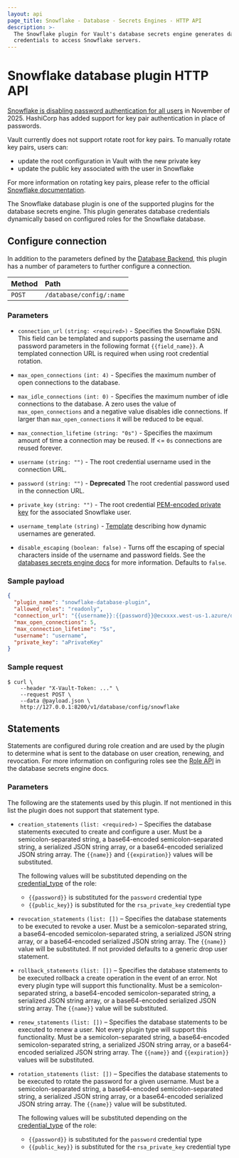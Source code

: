 ```yaml
---
layout: api
page_title: Snowflake - Database - Secrets Engines - HTTP API
description: >-
  The Snowflake plugin for Vault's database secrets engine generates database
  credentials to access Snowflake servers.
---
```


# Snowflake database plugin HTTP API

<Warning title="Password authentication removal">

  [Snowflake is disabling password authentication for all users](https://www.snowflake.com/en/blog/blocking-single-factor-password-authentification) in
  November of 2025. HashiCorp has added support for key pair authentication in
  place of passwords.

  Vault currently does not support rotate root for key pairs. To manually rotate
  key pairs, users can:

  - update the root configuration in Vault with the new private key
  - update the public key associated with the user in Snowflake

  For more information on rotating key pairs, please refer to the official
  [Snowflake documentation](https://docs.snowflake.com/en/user-guide/key-pair-auth#configuring-key-pair-rotation).

</Warning>

The Snowflake database plugin is one of the supported plugins for the database
secrets engine. This plugin generates database credentials dynamically based on
configured roles for the Snowflake database.

## Configure connection

In addition to the parameters defined by the [Database
Backend](/vault/api-docs/secret/databases#configure-connection), this plugin
has a number of parameters to further configure a connection.

| Method | Path                     |
| :----- | :----------------------- |
| `POST` | `/database/config/:name` |

### Parameters

- `connection_url` `(string: <required>)` - Specifies the Snowflake DSN. This field
  can be templated and supports passing the username and password
  parameters in the following format `{{field_name}}`. A templated connection URL is
  required when using root credential rotation.

- `max_open_connections` `(int: 4)` - Specifies the maximum number of open
  connections to the database.

- `max_idle_connections` `(int: 0)` - Specifies the maximum number of idle
  connections to the database. A zero uses the value of `max_open_connections`
  and a negative value disables idle connections. If larger than
  `max_open_connections` it will be reduced to be equal.

- `max_connection_lifetime` `(string: "0s")` - Specifies the maximum amount of
  time a connection may be reused. If <= `0s` connections are reused forever.

- `username` `(string: "")` - The root credential username used in the connection URL.

- `password` `(string: "")` - **Deprecated** The root credential password used in the connection URL.

- `private_key` `(string: "")` - The root credential
  [PEM-encoded private key](https://docs.snowflake.com/en/user-guide/key-pair-auth)
  for the associated Snowflake user.

- `username_template` `(string)` - [Template](/vault/docs/concepts/username-templating) describing how dynamic usernames are generated.

- `disable_escaping` `(boolean: false)` - Turns off the escaping of special characters inside of the username
  and password fields. See the [databases secrets engine docs](/vault/docs/secrets/databases#disable-character-escaping)
  for more information. Defaults to `false`.

### Sample payload

```json
{
  "plugin_name": "snowflake-database-plugin",
  "allowed_roles": "readonly",
  "connection_url": "{{username}}:{{password}}@ecxxxx.west-us-1.azure/db_name",
  "max_open_connections": 5,
  "max_connection_lifetime": "5s",
  "username": "username",
  "private_key": "aPrivateKey"
}
```

### Sample request

```shell-session
$ curl \
    --header "X-Vault-Token: ..." \
    --request POST \
    --data @payload.json \
    http://127.0.0.1:8200/v1/database/config/snowflake
```

## Statements

Statements are configured during role creation and are used by the plugin to
determine what is sent to the database on user creation, renewing, and
revocation. For more information on configuring roles see the [Role
API](/vault/api-docs/secret/databases#create-role) in the database secrets engine docs.

### Parameters

The following are the statements used by this plugin. If not mentioned in this
list the plugin does not support that statement type.

- `creation_statements` `(list: <required>)` – Specifies the database
  statements executed to create and configure a user. Must be a
  semicolon-separated string, a base64-encoded semicolon-separated string, a
  serialized JSON string array, or a base64-encoded serialized JSON string
  array. The `{{name}}` and `{{expiration}}` values will be substituted.

  The following values will be substituted depending on the
  [credential_type](/vault/api-docs/secret/databases#credential_type) of the role:

  - `{{password}}` is substituted for the `password` credential type
  - `{{public_key}}` is substituted for the `rsa_private_key` credential type

- `revocation_statements` `(list: [])` – Specifies the database statements to
  be executed to revoke a user. Must be a semicolon-separated string, a
  base64-encoded semicolon-separated string, a serialized JSON string array, or
  a base64-encoded serialized JSON string array. The `{{name}}` value will be
  substituted. If not provided defaults to a generic drop user statement.

- `rollback_statements` `(list: [])` – Specifies the database statements to be
  executed rollback a create operation in the event of an error. Not every
  plugin type will support this functionality. Must be a semicolon-separated
  string, a base64-encoded semicolon-separated string, a serialized JSON string
  array, or a base64-encoded serialized JSON string array. The `{{name}}` value
  will be substituted.

- `renew_statements` `(list: [])` – Specifies the database statements to be
  executed to renew a user. Not every plugin type will support this
  functionality. Must be a semicolon-separated string, a base64-encoded
  semicolon-separated string, a serialized JSON string array, or a
  base64-encoded serialized JSON string array. The `{{name}}` and
  `{{expiration}}` values will be substituted.

- `rotation_statements` `(list: [])` – Specifies the database statements to be
  executed to rotate the password for a given username. Must be a
  semicolon-separated string, a base64-encoded semicolon-separated string, a
  serialized JSON string array, or a base64-encoded serialized JSON string
  array. The `{{name}}` value will be substituted.

  The following values will be substituted depending on the
  [credential_type](/vault/api-docs/secret/databases#credential_type) of the role:

  - `{{password}}` is substituted for the `password` credential type
  - `{{public_key}}` is substituted for the `rsa_private_key` credential type
